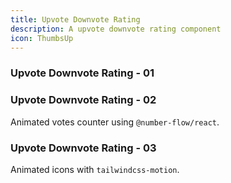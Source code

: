 ```yaml
---
title: Upvote Downvote Rating
description: A upvote downvote rating component
icon: ThumbsUp
---
```



### Upvote Downvote Rating - 01
<ComponentPreview 
  name="upvote-downvote-rating-01"     
  classNameComponentContainer='min-h-[200px]' 
/>


### Upvote Downvote Rating - 02

Animated votes counter using `@number-flow/react`.

<ComponentPreview 
  name="upvote-downvote-rating-02"     
  classNameComponentContainer='min-h-[200px]' 
/>

### Upvote Downvote Rating - 03

Animated icons with `tailwindcss-motion`.

<ComponentPreview 
  name="upvote-downvote-rating-03"     
  classNameComponentContainer='min-h-[200px]' 
/>







